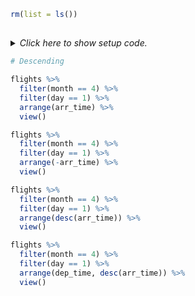 ```r
rm(list = ls())
```


## <No caption defined>

<details><summary>*Click here to show setup code.*</summary>
```r
### <No caption defined>

```
```r
library(tidyverse)
library(nycflights13)

library(conflicted)
conflict_prefer("filter", "dplyr")

flights %>%
  arrange(dep_time)

flights %>%
  arrange(dep_time, dep_delay)

flights %>%
  arrange(dep_time, dep_delay) %>%
  view()

flights %>%
  filter(dep_time < 600) %>%
  arrange(dep_time, dep_delay) %>%
  view()

flights %>%
  filter(dep_time < 600) %>%
  filter(month >= 10) %>%
  arrange(dep_time, dep_delay) %>%
  view()

flights %>%
  filter(month == 4) %>%
  arrange(is.na(dep_time)) %>%
  view()

flights %>%
  filter(month == 4) %>%
  arrange(!is.na(dep_time))

flights %>%
  filter(month == 4) %>%
  filter(day == 1) %>%
  arrange(!is.na(dep_time)) %>%
  view()
```
</details>


```r
# Descending
```
```r
flights %>%
  filter(month == 4) %>%
  filter(day == 1) %>%
  arrange(arr_time) %>%
  view()

flights %>%
  filter(month == 4) %>%
  filter(day == 1) %>%
  arrange(-arr_time) %>%
  view()

flights %>%
  filter(month == 4) %>%
  filter(day == 1) %>%
  arrange(desc(arr_time)) %>%
  view()

flights %>%
  filter(month == 4) %>%
  filter(day == 1) %>%
  arrange(dep_time, desc(arr_time)) %>%
  view()
```

